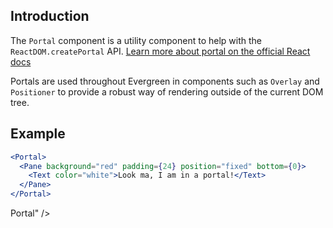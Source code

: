 ## Introduction

The `Portal` component is a utility component to help with the `ReactDOM.createPortal` API.
[Learn more about portal on the official React docs](https://reactjs.org/docs/portals.html)

Portals are used throughout Evergreen in components such as `Overlay` and `Positioner` to provide
a robust way of rendering outside of the current DOM tree.

## Example

```jsx
<Portal>
  <Pane background="red" padding={24} position="fixed" bottom={0}>
    <Text color="white">Look ma, I am in a portal!</Text>
  </Pane>
</Portal>
```

Portal" />
